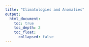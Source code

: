 ```yaml
---
title: "Climatologies and Anomalies"
output:
  html_document:
    toc: true
    toc_depth: 2
    toc_float:
      collapsed: false
---
```


<!--
image dir /images/data_analysis/climatologies_anomalies
-->
